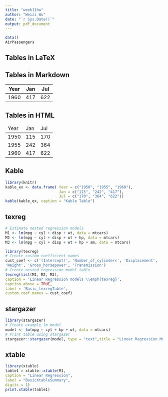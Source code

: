 ```yaml
---
title: "week11hw"
author: "Weizi Wu"
date: "`r Sys.Date()`"
output: pdf_document
---
```


```r
data()
AirPassengers 
```
## Tables in LaTeX
```{=latex}
\begin{center}

      This is a center environment.

\end{center}
```

```{=tex}
\begin{tabular}{l | c c}
      \hline
      Year & Jan & July \\
      \hline \hline
      1950 & 115 & 170 \\
      1955 & 242 & 364 \\
      1960 & 417 & 622 \\
      \hline
\end{tabular}
```

## Tables in Markdown

| Year | Jan | Jul |
|-------------|-----------|-----------|
| 1960   | 417         | 622        |

## Tables in HTML
```{=html}
<table>
      <thead>
            <tr>
                  <td>Year</td> <td>Jan</td> <td>Jul</td>
            </tr>
      </thead>
      <tbody>
            <tr>
                  <td>1950</td> <td>115</td> <td>170</td>
            </tr>
            <tr>
                  <td>1955</td> <td>242</td> <td>364</td>
            </tr>
            <tr>
                  <td>1960</td> <td>417</td> <td>622</td>
            </tr>
      </tbody>
</table>
```
## Kable
```r
library(knitr)
kable_ex <- data.frame( Year = c("1950", "1955", "1960"), 
                        Jan = c("115", "242", "417"), 
                        Jul = c("170", "364", "622"))
kable(kable_ex, caption = "Kable Table")
```
## texreg
```r
# Estimate nested regression models
M1 <- lm(mpg ~ cyl + disp + wt, data = mtcars)
M2 <- lm(mpg ~ cyl + disp + wt + hp, data = mtcars)
M3 <- lm(mpg ~ cyl + disp + wt + hp + am, data = mtcars)
```

```r
library(texreg)
# Create custom coefficient names
cust_coef <- c('(Intercept)', 'Number_of_cylinders', 'Displacement',
'Weight', 'Gross_horsepower', 'Transmission')
# Create nested regression model table
texreg(list(M1, M2, M3),
caption = 'Linear Regression models \\emph{texreg}',
caption.above = TRUE,
label = 'Basic_texregTable',
custom.coef.names = cust_coef)
```

## stargazer
```r
library(stargazer)
# Create example lm model
model <- lm(mpg ~ cyl + hp + wt, data = mtcars)
# Print table using stargazer
stargazer::stargazer(model, type = "text",title = "Linear Regression Model", covariate.labels = c("cylinders","horsepower", "Weight"))
```

## xtable
```r
library(xtable)
table1 = xtable::xtable(M1,
caption = "Linear Regression",
label = "BasicXtableSummary",
digits = 1)
print.xtable(table1)
```

